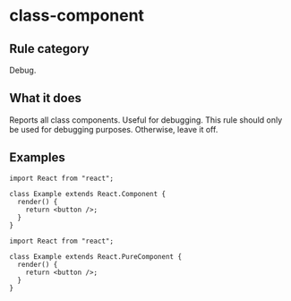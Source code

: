 # class-component

## Rule category

Debug.

## What it does

Reports all class components. Useful for debugging. This rule should only be used for debugging purposes. Otherwise, leave it off.

## Examples

```tsx twoslash
import React from "react";

class Example extends React.Component {
  render() {
    return <button />;
  }
}
```

```tsx twoslash
import React from "react";

class Example extends React.PureComponent {
  render() {
    return <button />;
  }
}
```
